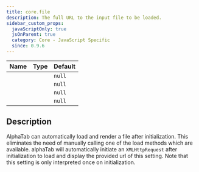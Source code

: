 ```yaml
---
title: core.file
description: The full URL to the input file to be loaded.
sidebar_custom_props:
  javaScriptOnly: true
  jsOnParent: true
  category: Core - JavaScript Specific
  since: 0.9.6
---
```


<SinceBadge since="0.9.6" />

<table className="table table-striped table-condensed type-table">
    <thead>
        <tr>
          <th>Name</th>
          <th>Type</th>
          <th>Default</th>
        </tr>
    </thead>
    <tbody>
        <tr>
          <td><CodeBadge type="js" name="core.file" /></td>
          <td><CodeBadge type="js" name="string | null" /></td>
          <td><code>null</code></td>
        </tr>
        <tr>
          <td><CodeBadge type="js" name="file" /></td>
          <td><CodeBadge type="js" name="string | null" /></td>
          <td><code>null</code></td>
        </tr>
        <tr>
          <td><CodeBadge type="json" name="core.file" /></td>
          <td><CodeBadge type="json" name="string | null" /></td>
          <td><code>null</code></td>
        </tr>
        <tr>
          <td><CodeBadge type="json" name="file" /></td>
          <td><CodeBadge type="json" name="string | null" /></td>
          <td><code>null</code></td>
        </tr>
    </tbody>
</table>

## Description
AlphaTab can automatically load and render a file after initialization. This eliminates the need of manually calling
one of the load methods which are available. alphaTab will automatically initiate an `XMLHttpRequest` after initialization
to load and display the provided url of this setting. Note that this setting is only interpreted once on initialization.
